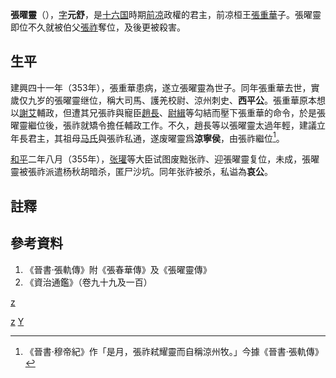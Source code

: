 {{Emperorcn box|图像=
|名称=張矅灵
|姓名=張曜靈
|庙号=無
|谥号=哀公(前涼私諡)
|陵墓=無
|政权=[[前凉|前凉]]
|出生日期=344年
|逝世日期={{death year and age|355|344}}
|在位=353年
|年号=
'''建兴'''：353年
}}

'''張曜靈'''（{{bd|344年||355年|}}），[[表字|字]]'''元舒'''，是[[十六国|十六国]]時期[[前凉|前凉]]政權的君主，前凉桓王[[張重華|張重華]]子。張曜靈即位不久就被伯父[[張祚|張祚]]奪位，及後更被殺害。

== 生平 ==
建興四十一年（353年），張重華患病，遂立張曜靈為世子。同年張重華去世，實歲仅九岁的張曜靈继位，稱大司馬、護羌校尉、涼州刺史、'''西平公'''。張重華原本想以[[謝艾|謝艾]]輔政，但遭其兄張祚與寵臣[[趙長|趙長]]、[[尉緝|尉緝]]等勾結而壓下張重華的命令，於是張曜靈繼位後，張祚就矯令擔任輔政工作。不久，趙長等以張曜靈太過年輕，建議立年長君主，其祖母[[馬太后_(前涼)|马氏]]與張祚私通，遂废曜靈爲'''涼寧侯'''，由張祚繼位<ref>《晉書·穆帝紀》作「是月，張祚弒耀靈而自稱涼州牧。」今據《晉書·張軌傳》</ref>。

[[和平_(张祚)|和平]]二年八月（355年），[[张瓘|张瓘]]等大臣试图废黜张祚、迎張曜靈复位，未成，張曜靈被張祚派遣杨秋胡暗杀，匿尸沙坑。同年张祚被杀，私谥為'''哀公'''。

== 註釋 ==
{{reflist}}
== 參考資料 ==
#《晉書·張軌傳》附《張春華傳》及《張曜靈傳》
#《資治通鑑》（卷九十九及一百）
{{中国皇帝|父前凉桓王[[张重华|张重华]]|伯父前凉威王[[張祚|張祚]]|[[东晋十六国君主列表#前凉|前涼君主]]|353年}}
{{五胡十六國君主}}


[[category:前凉君主|z]]
[[Category:中國被弒帝王|z]]
[[Category:張姓|Y]]